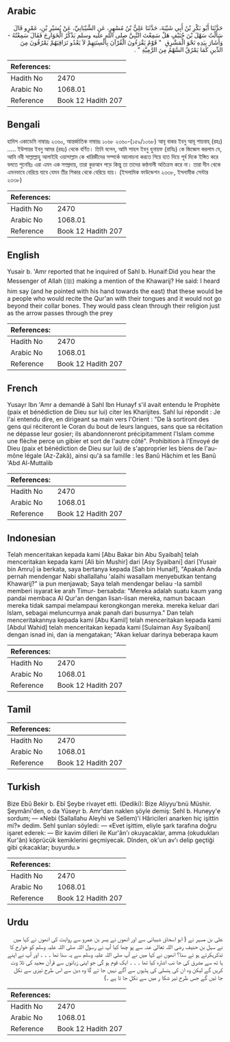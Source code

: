 ## Arabic


<div dir="rtl" lang="ar" style={{fontSize:'larger',backgroundColor:'#f8f9fa',padding:20}}>
حَدَّثَنَا أَبُو بَكْرِ بْنُ أَبِي شَيْبَةَ، حَدَّثَنَا عَلِيُّ بْنُ مُسْهِرٍ، عَنِ الشَّيْبَانِيِّ، عَنْ يُسَيْرِ بْنِ، عَمْرٍو قَالَ سَأَلْتُ سَهْلَ بْنَ حُنَيْفٍ هَلْ سَمِعْتَ النَّبِيَّ صلى الله عليه وسلم يَذْكُرُ الْخَوَارِجَ فَقَالَ سَمِعْتُهُ - وَأَشَارَ بِيَدِهِ نَحْوَ الْمَشْرِقِ ‏ "‏ قَوْمٌ يَقْرَءُونَ الْقُرْآنَ بِأَلْسِنَتِهِمْ لاَ يَعْدُو تَرَاقِيَهُمْ يَمْرُقُونَ مِنَ الدِّينِ كَمَا يَمْرُقُ السَّهْمُ مِنَ الرَّمِيَّةِ ‏"‏ ‏.‏
</div>
<div style={{backgroundColor:'#f8f9fa',padding:20, marginBottom: 10}}><table> <thead> <tr> <th>References:</th> <th></th> </tr> </thead> <tbody><tr><td>Hadith No</td><td>2470</td></tr><tr><td>Arabic No</td><td>1068.01</td></tr><tr><td>Reference</td><td>Book 12 Hadith 207</td></tr></tbody></table></div>

## Bengali


<div dir="ltr" lang="bn" style={{fontSize:'larger',backgroundColor:'#f8f9fa',padding:20}}>
হাদিস একাডেমি নাম্বারঃ ২৩৬০, আন্তর্জাতিক নাম্বারঃ ১০৬৮ ২৩৬০-(১৫৯/১০৬৮) আবূ বাকর ইবনু আবূ শায়বাহ্ (রহঃ) ..... ইউসায়র ইবনু আমর (রহঃ) থেকে বর্ণিত। তিনি বলেন, আমি সাহল ইবনু হুনায়ফ (রাযিঃ) কে জিজ্ঞেস করলাম যে, আমি নবী সাল্লাল্লাহু আলাইহি ওয়াসাল্লাম কে খারিজীদের সম্পর্কে আলোচনা করতে গিয়ে হাত দিয়ে পূর্ব দিকে ইঙ্গিত করে বলতে শুনেছিঃ এরা এমন এক সম্প্রদায়, তারা কুরআন পড়ে কিন্তু তা তাদের কণ্ঠনালী অতিক্রম করে না। তারা দীন থেকে এমনভাবে বেরিয়ে যাবে যেমন তীর শিকার থেকে বেরিয়ে যায়। (ইসলামিক ফাউন্ডেশন ২৩৩৮, ইসলামীক সেন্টার ২৩৩৮)
</div>
<div style={{backgroundColor:'#f8f9fa',padding:20, marginBottom: 10}}><table> <thead> <tr> <th>References:</th> <th></th> </tr> </thead> <tbody><tr><td>Hadith No</td><td>2470</td></tr><tr><td>Arabic No</td><td>1068.01</td></tr><tr><td>Reference</td><td>Book 12 Hadith 207</td></tr></tbody></table></div>

## English


<div dir="ltr" lang="en" style={{fontSize:'larger',backgroundColor:'#f8f9fa',padding:20}}>
Yusair b. 'Amr reported that he inquired of Sahl b. Hunaif:Did you hear the Messenger of Allah (ﷺ) making a mention of the Khawarij? He said: I heard him say (and he pointed with his hand towards the east) that these would be a people who would recite the Qur'an with their tongues and it would not go beyond their collar bones. They would pass clean through their religion just as the arrow passes through the prey
</div>
<div style={{backgroundColor:'#f8f9fa',padding:20, marginBottom: 10}}><table> <thead> <tr> <th>References:</th> <th></th> </tr> </thead> <tbody><tr><td>Hadith No</td><td>2470</td></tr><tr><td>Arabic No</td><td>1068.01</td></tr><tr><td>Reference</td><td>Book 12 Hadith 207</td></tr></tbody></table></div>

## French


<div dir="ltr" lang="fr" style={{fontSize:'larger',backgroundColor:'#f8f9fa',padding:20}}>
Yusayr Ibn 'Amr a demandé à Sahl Ibn Hunayf s'il avait entendu le Prophète (paix et bénédiction de Dieu sur lui) citer les Kharijites. Sahl lui répondit : Je l'ai entendu dire, en dirigeant sa main vers l'Orient : "De là sortiront des gens qui réciteront le Coran du bout de leurs langues, sans que sa récitation ne dépasse leur gosier; ils abandonneront précipitamment l'Islam comme une flèche perce un gibier et sort de l'autre côté". Prohibition à l'Envoyé de Dieu (paix et bénédiction de Dieu sur lui) de s'approprier les biens de l'aumône légale (Az-Zakâ), ainsi qu'à sa famille : les Banû Hâchim et les Banû 'Abd Al-Muttalib
</div>
<div style={{backgroundColor:'#f8f9fa',padding:20, marginBottom: 10}}><table> <thead> <tr> <th>References:</th> <th></th> </tr> </thead> <tbody><tr><td>Hadith No</td><td>2470</td></tr><tr><td>Arabic No</td><td>1068.01</td></tr><tr><td>Reference</td><td>Book 12 Hadith 207</td></tr></tbody></table></div>

## Indonesian


<div dir="ltr" lang="id" style={{fontSize:'larger',backgroundColor:'#f8f9fa',padding:20}}>
Telah menceritakan kepada kami [Abu Bakar bin Abu Syaibah] telah menceritakan kepada kami [Ali bin Mushir] dari [Asy Syaibani] dari [Yusair bin Amru] ia berkata, saya bertanya kepada [Sah bin Hunaif], "Apakah Anda pernah mendengar Nabi shallallahu 'alaihi wasallam menyebutkan tentang Khawarij?" ia pun menjawab; Saya telah mendengar beliau -Ia sambil memberi isyarat ke arah Timur- bersabda: "Mereka adalah suatu kaum yang pandai membaca Al Qur'an dengan lisan-lisan mereka, namun bacaan mereka tidak sampai melampaui kerongkongan mereka. mereka keluar dari Islam, sebagai meluncurnya anak panah dari busurnya." Dan telah menceritakannya kepada kami [Abu Kamil] telah menceritakan kepada kami [Abdul Wahid] telah menceritakan kepada kami [Sulaiman Asy Syaibani] dengan isnad ini, dan ia mengatakan; "Akan keluar darinya beberapa kaum
</div>
<div style={{backgroundColor:'#f8f9fa',padding:20, marginBottom: 10}}><table> <thead> <tr> <th>References:</th> <th></th> </tr> </thead> <tbody><tr><td>Hadith No</td><td>2470</td></tr><tr><td>Arabic No</td><td>1068.01</td></tr><tr><td>Reference</td><td>Book 12 Hadith 207</td></tr></tbody></table></div>

## Tamil


<div dir="ltr" lang="ta" style={{fontSize:'larger',backgroundColor:'#f8f9fa',padding:20}}>

</div>
<div style={{backgroundColor:'#f8f9fa',padding:20, marginBottom: 10}}><table> <thead> <tr> <th>References:</th> <th></th> </tr> </thead> <tbody><tr><td>Hadith No</td><td>2470</td></tr><tr><td>Arabic No</td><td>1068.01</td></tr><tr><td>Reference</td><td>Book 12 Hadith 207</td></tr></tbody></table></div>

## Turkish


<div dir="ltr" lang="tr" style={{fontSize:'larger',backgroundColor:'#f8f9fa',padding:20}}>
Bize Ebû Bekir b. Ebî Şeybe rivayet etti. (Dediki): Bize Aliyyu'bnü Müshir. Şeymâni'den, o da Yüseyr b. Amr'dan naklen şöyle demiş: Sehl b. Huneyy'e sordum; — «Nebi (Sallallahu Aleyhi ve Sellem)'i Hâricileri anarken hiç işittin mi?» dedim. Sehl şunları söyledi: — «Evet işittim, eliyle şark tarafına doğru işaret ederek: — Bir kavim dilleri ile Kur'ân'ı okuyacaklar, amma (okudukları Kur'ân) köprücük kemiklerini geçmiyecak. Dînden, ok'un av'ı delip geçtiği gibi çıkacaklar; buyurdu.»
</div>
<div style={{backgroundColor:'#f8f9fa',padding:20, marginBottom: 10}}><table> <thead> <tr> <th>References:</th> <th></th> </tr> </thead> <tbody><tr><td>Hadith No</td><td>2470</td></tr><tr><td>Arabic No</td><td>1068.01</td></tr><tr><td>Reference</td><td>Book 12 Hadith 207</td></tr></tbody></table></div>

## Urdu


<div dir="rtl" lang="ur" style={{fontSize:'larger',backgroundColor:'#f8f9fa',padding:20}}>
علی بن مسہر نے ( ابو اسحاق شیبانی سے اور انھوں نے یسر بن عمرو سے روایت کی انھوں نے کہا میں نے سہل بن حنیف رضی اللہ تعالیٰ عنہ سے پو چھا کیا آپ نے رسول اللہ صلی اللہ علیہ وسلم کو خوارج کا تذکرہکرتے ہو ئے سنا؟ انھوں نے کہا میں نے آپ صلی اللہ علیہ وسلم سے یہ سنا تھا ۔ ۔ ۔ اور آپ نے اپنے ہا تھ سے مشرق کی جا نب اشارہ کیا تھا ۔ ۔ ۔ ایک قوم ہو گی جو اپنی زبانوں سے قرآن مجید کی تلا وت کریں گے لیکن وہ ان کی ہنسلی کی ہڈیوں سے آگے نہیں جا ئے گا وہ دین سے اس طرح تیزی سے نکل جا ئیں گے جس طرح تیر شکا ر میں سے نکل جا تا ہے ۔)
</div>
<div style={{backgroundColor:'#f8f9fa',padding:20, marginBottom: 10}}><table> <thead> <tr> <th>References:</th> <th></th> </tr> </thead> <tbody><tr><td>Hadith No</td><td>2470</td></tr><tr><td>Arabic No</td><td>1068.01</td></tr><tr><td>Reference</td><td>Book 12 Hadith 207</td></tr></tbody></table></div>